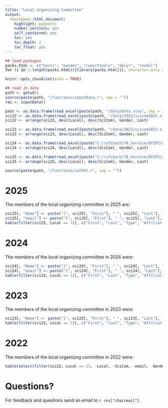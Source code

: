 ```yaml
---
title: "Local organizing Committee"
output: 
  rmarkdown::html_document:
    highlight: pygments
    number_sections: yes
    self_contained: yes
    toc: yes
    toc_depth: 2
    toc_float: yes
---
```


```r
## load packages
packs.html <- c("knitr", "pander", "reporttools", "dplyr", "readxl")
for (i in 1:length(packs.html)){library(packs.html[i], character.only = TRUE)}

knitr::opts_chunk$set(echo = TRUE)

## read in data
path <- getwd()
source(paste(path, "/functions/inputData.r", sep = ""))
res <- inputData()

past <- as.data.frame(read_excel(paste(path, "/data/data.xlsx", sep = ""), col_types = NULL))
sci22 <- as.data.frame(read_excel(paste(path, "/data/2022/scicom2022.xlsx", sep = ""), col_types = NULL))
sci22 <- arrange(sci22, desc(Local), desc(SciCom), Gender, Last)

sci23 <- as.data.frame(read_excel(paste(path, "/data/2023/scicom2023.xlsx", sep = ""), col_types = NULL))
sci23 <- arrange(sci23, desc(Local), desc(SciCom), Gender, Last)

sci24 <- as.data.frame(read_excel(paste("C:/rufibach/70_Service/EFSPI/workshop/20240911_9th_EFSPI_RegStat_Basel/roster.xlsx", sep = ""), col_types = NULL))
sci24 <- arrange(sci24, desc(Local), desc(SciCom), Gender, Last)

sci25 <- as.data.frame(read_excel(paste("C:/rufibach/70_Service/EFSPI/workshop/20250910_10th_EFSPI_RegStat_Basel/roster.xlsx", sep = ""), col_types = NULL))
sci25 <- arrange(sci25, desc(Local), desc(SciCom), Gender, Last)

source(paste(path, "/functions/colFmt.r", sep = ""))
```

# 2025

The members of the local organizing committee in 2025 are:

```r
sci25[, "Name"] <- paste("[", sci25[, "First"], " ", sci25[, "Last"], "](mailto:", sci25[, "email"], ")", sep = "")
sci25[, "email"] <- paste("[", sci25[, "First"], " ", sci25[, "Last"], "](mailto:", sci25[, "email"], ")", sep = "")
kable(filter(sci25, Local == 1)[, c("First", "Last", "Type", "Affiliation", "email")], align = "ll")
```

# 2024

The members of the local organizing committee in 2024 were:

```r
sci24[, "Name"] <- paste("[", sci24[, "First"], " ", sci24[, "Last"], "](mailto:", sci24[, "email"], ")", sep = "")
sci24[, "email"] <- paste("[", sci24[, "First"], " ", sci24[, "Last"], "](mailto:", sci24[, "email"], ")", sep = "")
kable(filter(sci24, Local == 1)[, c("First", "Last", "Type", "Affiliation", "email")], align = "ll")
```

# 2023

The members of the local organizing committee in 2023 were:

```r
sci23[, "Name"] <- paste("[", sci23[, "First"], " ", sci23[, "Last"], "](mailto:", sci23[, "email"], ")", sep = "")
kable(filter(sci23, Local == 1)[, c("First", "Last", "Type", "Affiliation")], align = "ll")
```

# 2022

The members of the local organizing committee in 2022 were:

```r
kable(select(filter(sci22, Local == 1), -Local, -SciCom, -email, -Gender), align = "llccl")
```

# Questions?

For feedback and questions send an email to `r res["chairmail"]`.



